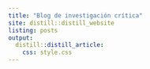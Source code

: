 ```yaml
---
title: "Blog de investigación crítica"
site: distill::distill_website
listing: posts
output: 
  distill::distill_article:
    css: style.css
---
```

